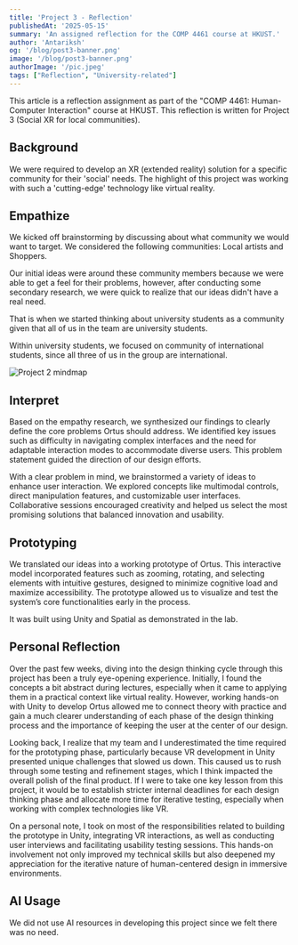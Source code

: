 ```yaml
---
title: 'Project 3 - Reflection'
publishedAt: '2025-05-15'
summary: 'An assigned reflection for the COMP 4461 course at HKUST.'
author: 'Antariksh'
og: '/blog/post3-banner.png'
image: '/blog/post3-banner.png'
authorImage: '/pic.jpeg'
tags: ["Reflection", "University-related"]
---
```


This article is a reflection assignment as part of the "COMP 4461: Human-Computer Interaction" course at HKUST. This reflection is written for Project 3 (Social XR for local communities).

## Background

We were required to develop an XR (extended reality) solution for a specific community for their 'social' needs. The highlight of this project was working with such a 'cutting-edge' technology like virtual reality.

## Empathize

We kicked off brainstorming by discussing about what community we would want to target. We considered the following communities: Local artists and Shoppers.

Our initial ideas were around these community members because we were able to get a feel for their problems, however, after conducting some secondary research, we were quick to realize that our ideas didn't have a real need.

That is when we started thinking about university students as a community given that all of us in the team are university students.

Within university students, we focused on community of international students, since all three of us in the group are international.

![Project 2 mindmap](/blog/project3-mindmap.png)

## Interpret

Based on the empathy research, we synthesized our findings to clearly define the core problems Ortus should address. We identified key issues such as difficulty in navigating complex interfaces and the need for adaptable interaction modes to accommodate diverse users. This problem statement guided the direction of our design efforts.

With a clear problem in mind, we brainstormed a variety of ideas to enhance user interaction. We explored concepts like multimodal controls, direct manipulation features, and customizable user interfaces. Collaborative sessions encouraged creativity and helped us select the most promising solutions that balanced innovation and usability.

## Prototyping

We translated our ideas into a working prototype of Ortus. This interactive model incorporated features such as zooming, rotating, and selecting elements with intuitive gestures, designed to minimize cognitive load and maximize accessibility. The prototype allowed us to visualize and test the system’s core functionalities early in the process.

It was built using Unity and Spatial as demonstrated in the lab.

## Personal Reflection

Over the past few weeks, diving into the design thinking cycle through this project has been a truly eye-opening experience. Initially, I found the concepts a bit abstract during lectures, especially when it came to applying them in a practical context like virtual reality. However, working hands-on with Unity to develop Ortus allowed me to connect theory with practice and gain a much clearer understanding of each phase of the design thinking process and the importance of keeping the user at the center of our design.

Looking back, I realize that my team and I underestimated the time required for the prototyping phase, particularly because VR development in Unity presented unique challenges that slowed us down. This caused us to rush through some testing and refinement stages, which I think impacted the overall polish of the final product. If I were to take one key lesson from this project, it would be to establish stricter internal deadlines for each design thinking phase and allocate more time for iterative testing, especially when working with complex technologies like VR.

On a personal note, I took on most of the responsibilities related to building the prototype in Unity, integrating VR interactions, as well as conducting user interviews and facilitating usability testing sessions. This hands-on involvement not only improved my technical skills but also deepened my appreciation for the iterative nature of human-centered design in immersive environments.

## AI Usage

We did not use AI resources in developing this project since we felt there was no need.